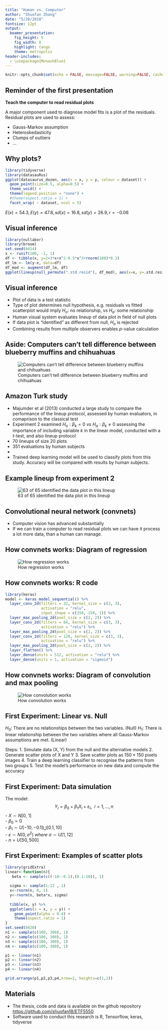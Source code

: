 ```yaml
---
title: "Human vs. Computer"
author: "Shuofan Zhang"
date: "5/28/2018"
fontsize: 12pt
output: 
  beamer_presentation:
    fig_height: 5
    fig_width: 8
    highlight: tango
    theme: metropolis
header-includes:
  - \usepackage{MonashBlue}
---
```


```r
knitr::opts_chunk$set(echo = FALSE, message=FALSE, warning=FALSE, cache=TRUE, dev.args=list(bg=grey(0.9), pointsize=11))
```

## Reminder of the first presentation

**Teach the computer to read residual plots**

A major component used to diagnose model fits is a plot of the residuals. Residual plots are used to assess:

- Gauss-Markov assumption
- Heteroskedasticity
- Clumps of outliers 
- ...

## Why plots? 

```r
library(tidyverse)
library(datasauRus)
ggplot(datasaurus_dozen, aes(x = x, y = y, colour = dataset)) +
  geom_point(size=0.5, alpha=0.5) +
  theme_void() +
  theme(legend.position = "none") +
  #theme(aspect.ratio = 1) +
  facet_wrap( ~ dataset, ncol = 5)
```

$E(x)=54.3, E(y)= 47.8, sd(x) = 16.8, sd(y) = 26.9, r = -0.06$

## Visual inference

```r
library(nullabor)
library(broom)
set.seed(0414)
x <- runif(100, -1, 1)
df <- tibble(x, y=2+3*x+x^2-0.5*x^3+rnorm(100)*0.3)
df_lm <- lm(y~x, data=df)
df_mod <- augment(df_lm, df)
ggplot(lineup(null_permute(".std.resid"), df_mod), aes(x=x, y=.std.resid)) + geom_point() + facet_wrap(~.sample)
```

## Visual inference  

- Plot of data is a test statistic
- Type of plot determines null hypothesis, e.g. residuals vs fitted scatterplot would imply $H_o:$ no relationship, vs $H_a:$ some relationship
- Human visual system evaluates lineup of data plot in field of null plots
- If data plot is "identified" as different from null, $H_o$ is rejected
- Combining results from multiple observers enables $p$-value calculation

## Aside: Computers can't tell difference between blueberry muffins and chihuahuas  

![Computers can't tell difference between blueberry muffins and chihuahuas](figures/choc_chip_muffins.jpg)

## Amazon Turk study

- Majumder et al (2013) conducted a large study to compare the performance of the lineup protocol, assessed by human evaluators, in comaprison to the classical test
- Experiment 2 examined $H_o: \beta_k=0$ vs $H_a: \beta_k\neq 0$ assessing the importance of including variable $k$ in the linear model, conducted with a $t$-test, and also lineup protocol
- 70 lineups of size 20 plots
- 351 evaluations by human subjects
-
- Trained deep learning model will be used to classify plots from this study. Accuracy will be compared with results by human subjects.

## Example lineup from experiment 2

![63 of 65 identified the data plot in this lineup](figures/plot_turk2_300_350_12_3.png)

## Convolutional neural network (convnets)

- Computer vision has advanced substantially
- If we can train a computer to read residual plots we can have it process a lot more data, than a human can manage.

## How convnets works: Diagram of regression

![How regression works](figures/diagreg.png)

## How convnets works: R code

<!-- adjust the fontsize of R code --> 
<!-- removed one layer for display-->

```r
library(keras)
model <- keras_model_sequential() %>%
  layer_conv_2d(filters = 32, kernel_size = c(3, 3), 
                activation = "relu",
                input_shape = c(150, 150, 1)) %>%
  layer_max_pooling_2d(pool_size = c(2, 2)) %>%
  layer_conv_2d(filters = 64, kernel_size = c(3, 3), 
                activation = "relu") %>%
  layer_max_pooling_2d(pool_size = c(2, 2)) %>%
  layer_conv_2d(filters = 128, kernel_size = c(3, 3), 
                activation = "relu") %>%
  layer_max_pooling_2d(pool_size = c(2, 2)) %>%
  layer_flatten() %>%
  layer_dense(units = 512, activation = "relu") %>%
  layer_dense(units = 1, activation = "sigmoid")
```

## How convnets works: Diagram of convolution and max pooling

![How convolution works](figures/diagconv.png)

## First Experiment: Linear vs. Null

$H_0$: There are no relationships between the two variables. (Null)
$H_1$: There is linear relationship between the two variables where all Gauss-Markov assumptions are met. (Linear)

Steps:
1. Simulate data (X, Y) from the null and the alternative models
2. Generate scatter plots of X and Y
3. Save scatter plots as $150\times150$ pixels images
4. Train a deep learning classifier to recognise the patterns from two groups
5. Test the model's performance on new data and compute the accuracy

## First Experiment: Data simulation {#sec:simulation}  

The model:
$$Y_i = \beta_0 + \beta_1 X_{i}  + \varepsilon_i, ~~i=1, \dots , n$$
- $X \sim N[0,\ 1]$  
- $\beta_0 = 0$  
- $\beta_1\sim U[-10, -0.1] \bigcup [0.1, 10]$  
- $\varepsilon\sim N(0, \sigma^2) \ where\ \sigma \sim U[1,12]$  
- $n=U[50,500]$  

## First Experiment: Examples of scatter plots

```r
library(gridExtra)
linear<-function(n){
   beta <- sample(c((-10:-0.1),(0.1:10)), 1)
  
  sigma <- sample(1:12 , 1)
  x<-rnorm(n, 0, 1)
  y<-rnorm(n, beta*x, sigma)
  
  tibble(x, y) %>% 
  ggplot(aes(x = x, y = y)) + 
    geom_point(alpha = 0.4) +
    theme(aspect.ratio = 1)
}
set.seed(0420)
n1 <- sample(c(100, 300), 1)
n2 <- sample(c(100, 300), 1)
n3 <- sample(c(100, 300), 1)
n4 <- sample(c(100, 300), 1)

p1 <- linear(n1)
p2 <- linear(n2)
p3 <- linear(n3)
p4 <- linear(n4)

grid.arrange(p1,p2,p3,p4,nrow=2, heights=c(1,1)) 
```





## Materials

- The thesis, code and data is available on the github repository [https://github.com/shuofan18/ETF5550](https://github.com/shuofan18/ETF5550)
- Software used to conduct this research is R, Tensorflow, keras, tidyverse
